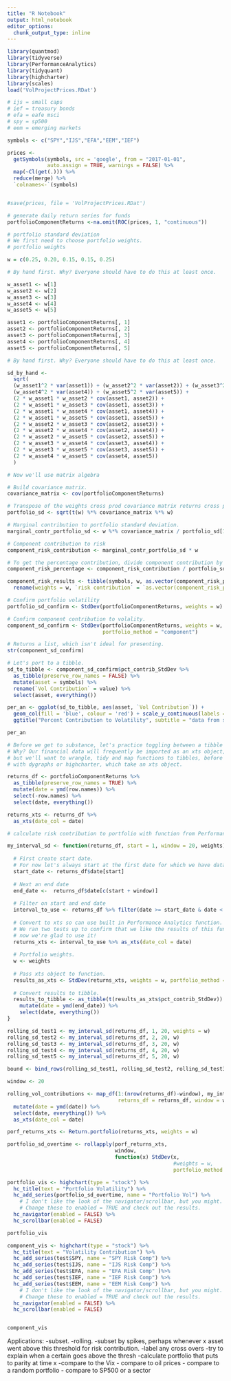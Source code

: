 ```yaml
---
title: "R Notebook"
output: html_notebook
editor_options: 
  chunk_output_type: inline
---
```


```r
library(quantmod)
library(tidyverse)
library(PerformanceAnalytics)
library(tidyquant)
library(highcharter)
library(scales)
load('VolProjectPrices.RDat')
```

```r
# ijs = small caps
# ief = treasury bonds
# efa = eafe msci
# spy = sp500
# eem = emerging markets

symbols <- c("SPY","IJS","EFA","EEM","IEF")

prices <- 
  getSymbols(symbols, src = 'google', from = "2017-01-01", 
             auto.assign = TRUE, warnings = FALSE) %>% 
  map(~Cl(get(.))) %>% 
  reduce(merge) %>%
  `colnames<-`(symbols)


#save(prices, file = 'VolProjectPrices.RDat')
```

```r
# generate daily return series for funds
portfolioComponentReturns <-na.omit(ROC(prices, 1, "continuous"))
```

```r

# portfolio standard deviation
# We first need to choose portfolio weights.
# portfolio weights

w = c(0.25, 0.20, 0.15, 0.15, 0.25)

# By hand first. Why? Everyone should have to do this at least once.

w_asset1 <- w[1]
w_asset2 <- w[2]
w_asset3 <- w[3]
w_asset4 <- w[4]
w_asset5 <- w[5]

asset1 <- portfolioComponentReturns[, 1]
asset2 <- portfolioComponentReturns[, 2]
asset3 <- portfolioComponentReturns[, 3]
asset4 <- portfolioComponentReturns[, 4]
asset5 <- portfolioComponentReturns[, 5]

# By hand first. Why? Everyone should have to do this at least once.

sd_by_hand <- 
  sqrt(
  (w_asset1^2 * var(asset1)) + (w_asset2^2 * var(asset2)) + (w_asset3^2 * var(asset3)) +
  (w_asset4^2 * var(asset4)) + (w_asset5^2 * var(asset5)) + 
  (2 * w_asset1 * w_asset2 * cov(asset1, asset2)) +  
  (2 * w_asset1 * w_asset3 * cov(asset1, asset3)) +
  (2 * w_asset1 * w_asset4 * cov(asset1, asset4)) +
  (2 * w_asset1 * w_asset5 * cov(asset1, asset5)) +
  (2 * w_asset2 * w_asset3 * cov(asset2, asset3)) +
  (2 * w_asset2 * w_asset4 * cov(asset2, asset4)) +
  (2 * w_asset2 * w_asset5 * cov(asset2, asset5)) +
  (2 * w_asset3 * w_asset4 * cov(asset3, asset4)) +
  (2 * w_asset3 * w_asset5 * cov(asset3, asset5)) +
  (2 * w_asset4 * w_asset5 * cov(asset4, asset5))
  )
```

```r

# Now we'll use matrix algebra

# Build covariance matrix. 
covariance_matrix <- cov(portfolioComponentReturns)

# Transpose of the weights cross prod covariance matrix returns cross prod weights
portfolio_sd <- sqrt(t(w) %*% covariance_matrix %*% w)

# Marginal contribution to portfolio standard deviation.
marginal_contr_portfolio_sd <- w %*% covariance_matrix / portfolio_sd[1, 1]

# Component contribution to risk 
component_risk_contribution <- marginal_contr_portfolio_sd * w 

# To get the percentage contribution, divide component contribution by total sd.
component_risk_percentage <- component_risk_contribution / portfolio_sd[1, 1]

component_risk_results <- tibble(symbols, w, as.vector(component_risk_percentage)) %>% 
  rename(weights = w, `risk contribution` = `as.vector(component_risk_percentage)`)


```

```r

# Confirm portfolio volatility
portfolio_sd_confirm <- StdDev(portfolioComponentReturns, weights = w)

# Confirm component contribution to volality.
component_sd_confirm <- StdDev(portfolioComponentReturns, weights = w, 
                               portfolio_method = "component")

# Returns a list, which isn't ideal for presenting. 
str(component_sd_confirm)

# Let's port to a tibble.  
sd_to_tibble <- component_sd_confirm$pct_contrib_StdDev %>%
  as_tibble(preserve_row_names = FALSE) %>%
  mutate(asset = symbols) %>%
  rename(`Vol Contribution` = value) %>% 
  select(asset, everything())

per_an <- ggplot(sd_to_tibble, aes(asset, `Vol Contribution`)) +
  geom_col(fill = 'blue', colour = 'red') + scale_y_continuous(labels = percent) + 
  ggtitle("Percent Contribution to Volatility", subtitle = "data from somewhere reliable")

per_an

```


```r
# Before we get to substance, let's practice toggling between a tibble and an xts. 
# Why? Our financial data will frequently be imported as an xts object, 
# but we'll want to wrangle, tidy and map functions to tibbles, before visualzing
# with dygraphs or highcharter, which take an xts object. 

returns_df <- portfolioComponentReturns %>% 
  as_tibble(preserve_row_names = TRUE) %>% 
  mutate(date = ymd(row.names)) %>% 
  select(-row.names) %>% 
  select(date, everything())

returns_xts <- returns_df %>% 
  as_xts(date_col = date)
```

```r
# calculate risk contribution to portfolio with function from PerformanceAnalytics package

my_interval_sd <- function(returns_df, start = 1, window = 20, weights){
  
  # First create start date. 
  # For now let's always start at the first date for which we have data. 
  start_date <- returns_df$date[start]
  
  # Next an end date
  end_date <-  returns_df$date[c(start + window)]
  
  # Filter on start and end date
  interval_to_use <- returns_df %>% filter(date >= start_date & date < end_date)
  
  # Convert to xts so can use built in Performance Analytics function.
  # We ran two tests up to confirm that we like the results of this function, and
  # now we're glad to use it!
  returns_xts <- interval_to_use %>% as_xts(date_col = date) 
  
  # Portfolio weights.
  w <- weights
  
  # Pass xts object to function.
  results_as_xts <- StdDev(returns_xts, weights = w, portfolio_method = "component")
  
  # Convert results to tibble.
  results_to_tibble <- as_tibble(t(results_as_xts$pct_contrib_StdDev)) %>% 
    mutate(date = ymd(end_date)) %>% 
    select(date, everything()) 
}
```

```r
rolling_sd_test1 <- my_interval_sd(returns_df, 1, 20, weights = w)
rolling_sd_test2 <- my_interval_sd(returns_df, 2, 20, w)
rolling_sd_test3 <- my_interval_sd(returns_df, 3, 20, w)
rolling_sd_test4 <- my_interval_sd(returns_df, 4, 20, w)
rolling_sd_test5 <- my_interval_sd(returns_df, 5, 20, w)

bound <- bind_rows(rolling_sd_test1, rolling_sd_test2, rolling_sd_test3, rolling_sd_test4, rolling_sd_test5)

window <- 20

rolling_vol_contributions <- map_df(1:(nrow(returns_df)-window), my_interval_sd, 
                                    returns_df = returns_df, window = window, weights = w) %>%
  mutate(date = ymd(date)) %>% 
  select(date, everything()) %>% 
  as_xts(date_col = date)

```

```r
porf_returns_xts <- Return.portfolio(returns_xts, weights = w)

portfolio_sd_overtime <- rollapply(porf_returns_xts, 
                                   window, 
                                   function(x) StdDev(x, 
                                                      #weights = w,
                                                      portfolio_method = "single"))
```

```r
portfolio_vis <- highchart(type = "stock") %>%
  hc_title(text = "Portfolio Volatility") %>%
  hc_add_series(portfolio_sd_overtime, name = "Portfolio Vol") %>%
    # I don't like the look of the navigator/scrollbar, but you might. 
    # Change these to enabled = TRUE and check out the results.
  hc_navigator(enabled = FALSE) %>% 
  hc_scrollbar(enabled = FALSE)

portfolio_vis  
```


```r


component_vis <- highchart(type = "stock") %>% 
  hc_title(text = "Volatility Contribution") %>%
  hc_add_series(test$SPY, name = "SPY Risk Comp") %>%
  hc_add_series(test$IJS, name = "IJS Risk Comp") %>%
  hc_add_series(test$EFA, name = "EFA Risk Comp" )%>%
  hc_add_series(test$IEF, name = "IEF Risk Comp") %>%
  hc_add_series(test$EEM, name = "EEM Risk Comp") %>%
    # I don't like the look of the navigator/scrollbar, but you might. 
    # Change these to enabled = TRUE and check out the results.
  hc_navigator(enabled = FALSE) %>% 
  hc_scrollbar(enabled = FALSE)


component_vis
```


Applications: 
-subset. 
-rolling. 
-subset by spikes, perhaps whenever x asset went above this threshold for risk contribution.
-label any cross overs
-try to explain when a certain goes above the thresh
-calculate portfolio that puts to parity at time x
-compare to the Vix
- compare to oil prices
- compare to a random portfolio
- compare to SP500 or a sector









